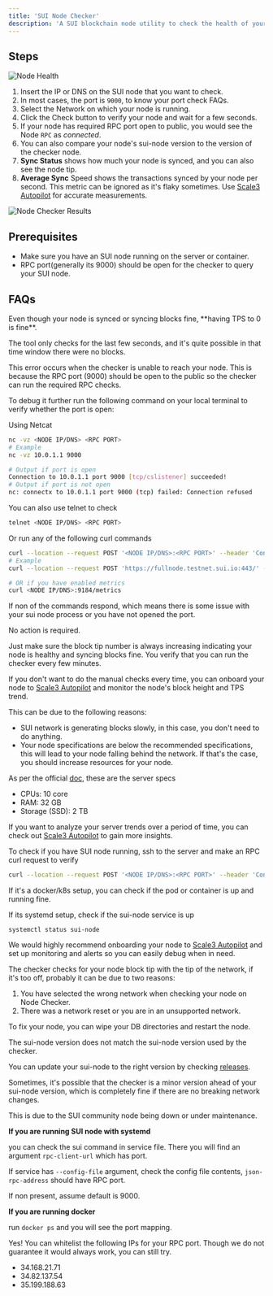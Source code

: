 ```yaml
---
title: 'SUI Node Checker'
description: 'A SUI blockchain node utility to check the health of your blockchain node'
---
```


## Steps

![Node Health](/images/sui-node-health.png)

1. Insert the IP or DNS on the SUI node that you want to check.
2. In most cases, the port is `9000`, to know your port check FAQs.
3. Select the Network on which your node is running.
4. Click the Check button to verify your node and wait for a few seconds.
5. If your node has required RPC port open to public, you would see the Node `RPC` as _connected_.
6. You can also compare your node's sui-node version to the version of the checker node.
7. **Sync Status** shows how much your node is synced, and you can also see the node tip.
8. **Average Sync** Speed shows the transactions synced by your node per second. This metric can be ignored as it's flaky sometimes. Use [Scale3 Autopilot](https://www.scale3labs.com/#autopilot) for accurate measurements.

![Node Checker Results](/images/sui-node-checker-results.png)

## Prerequisites

- Make sure you have an SUI node running on the server or container.
- RPC port(generally its 9000) should be open for the checker to query your SUI node.

## FAQs

<AccordionGroup>

<Accordion title="Why is my node's TPS 0?">
Even though your node is synced or syncing blocks fine, **having TPS to 0 is fine**.

The tool only checks for the last few seconds, and it's quite possible in that time window there were no blocks.

</Accordion>

<Accordion title='I am getting the error: "Unable to reach your node. Please check your firewall settings.". What should I do?'>
This error occurs when the checker is unable to reach your node. This is because the RPC port (9000) should be open to the public so the checker can run the required RPC checks.

To debug it further run the following command on your local terminal to verify whether the port is open:

Using Netcat

```bash
nc -vz <NODE IP/DNS> <RPC PORT>
# Example
nc -vz 10.0.1.1 9000

# Output if port is open
Connection to 10.0.1.1 port 9000 [tcp/cslistener] succeeded!
# Output if port is not open
nc: connectx to 10.0.1.1 port 9000 (tcp) failed: Connection refused
```

You can also use telnet to check

```bash
telnet <NODE IP/DNS> <RPC PORT>
```

Or run any of the following curl commands

```bash
curl --location --request POST '<NODE IP/DNS>:<RPC PORT>' --header 'Content-Type: application/json' --data-raw '{"jsonrpc":"2.0", "id":1,"method":"sui_getLatestCheckpointSequenceNumber"}'
# Example
curl --location --request POST 'https://fullnode.testnet.sui.io:443/' --header 'Content-Type: application/json' --data-raw '{"jsonrpc":"2.0", "id":1,"method":"sui_getLatestCheckpointSequenceNumber"}'

# OR if you have enabled metrics
curl <NODE IP/DNS>:9184/metrics
```

If non of the commands respond, which means there is some issue with your sui node process or you have not opened the port.

</Accordion>

<Accordion title='For "Your node is still syncing" message, do I need to take any action?'>

No action is required.

Just make sure the block tip number is always increasing indicating your node is healthy and syncing blocks fine. You verify that you can run the checker every few minutes.

If you don't want to do the manual checks every time, you can onboard your node to [Scale3 Autopilot](https://www.scale3labs.com/#autopilot) and monitor the node's block height and TPS trend.

</Accordion>

<Accordion title='TPS is too low, is there a way I can improve?'>

This can be due to the following reasons:

- SUI network is generating blocks slowly, in this case, you don't need to do anything.
- Your node specifications are below the recommended specifications, this will lead to your node falling behind the network. If that's the case, you should increase resources for your node.

As per the official [doc](https://docs.sui.io/build/fullnode), these are the server specs

- CPUs: 10 core
- RAM: 32 GB
- Storage (SSD): 2 TB

If you want to analyze your server trends over a period of time, you can check out [Scale3 Autopilot](https://www.scale3labs.com/#autopilot) to gain more insights.

</Accordion>

<Accordion title='How do I know if my sui-node is running?'>

To check if you have SUI node running, ssh to the server and make an RPC curl request to verify

```bash
curl --location --request POST '<NODE IP/DNS>:<RPC PORT>' --header 'Content-Type: application/json' --data-raw '{"jsonrpc":"2.0", "id":1,"method":"sui_getLatestCheckpointSequenceNumber"}'
```

If it's a docker/k8s setup, you can check if the pod or container is up and running fine.

If its systemd setup, check if the sui-node service is up

```curl
systemctl status sui-node
```

We would highly recommend onboarding your node to [Scale3 Autopilot](https://www.scale3labs.com/#autopilot) and set up monitoring and alerts so you can easily debug when in need.

</Accordion>

<Accordion title='Why is Node Checker asking me to do a DB reset?'>

The checker checks for your node block tip with the tip of the network, if it's too off, probably it can be due to two reasons:

1. You have selected the wrong network when checking your node on Node Checker.
2. There was a network reset or you are in an unsupported network.

To fix your node, you can wipe your DB directories and restart the node.

</Accordion>

<Accordion title='What should I do for the "Your node is on a different version from SUI. Please update your node" error message?'>

The sui-node version does not match the sui-node version used by the checker.

You can update your sui-node to the right version by checking [releases](https://github.com/MystenLabs/sui/releases).

<Warning>
  Sometimes, it's possible that the checker is a minor version ahead of your
  sui-node version, which is completely fine if there are no breaking network
  changes.
</Warning>

</Accordion>

<Accordion title='Getting "Unable to reach SUI devnet"'>

This is due to the SUI community node being down or under maintenance.

</Accordion>

<Accordion title="What is my SUI node's RPC port?">

**If you are running SUI node with systemd**

you can check the sui command in service file. There you will find an argument `rpc-client-url` which has port.

If service has `--config-file` argument, check the config file contents, `json-rpc-address` should have RPC port.

If non present, assume default is 9000.

**If you are running docker**

run `docker ps` and you will see the port mapping.

</Accordion>

<Accordion title='I cannot keep my RPC port open to public, is there a specific IP I can allow?'>

Yes! You can whitelist the following IPs for your RPC port. Though we do not guarantee it would always work, you can still try.

- 34.168.21.71
- 34.82.137.54
- 35.199.188.63

</Accordion>

</AccordionGroup>
